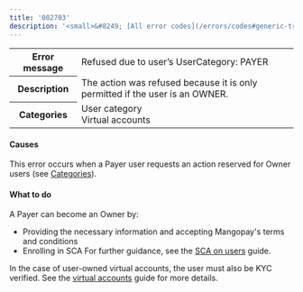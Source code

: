 ---
title: '002703'
description: '<small>&#8249; [All error codes](/errors/codes#generic-transaction-errors)</small>'
---
  
<table>
    <tbody>
        <tr>
            <th class="header"><strong>Error message</strong></th>
            <td class="table-content">Refused due to user’s UserCategory: PAYER</td>
        </tr>
        <tr>
            <th class="header"><strong>Description</strong></th>
            <td class="table-content">The action was refused because it is only permitted if the user is an OWNER.</td>
        </tr>
        <tr>
            <th class="header"><strong>Categories</strong></th>
            <td class="table-content">  
<div class="label">User category</div>
<div class="label">Virtual accounts</div>
</td>
        </tr>
    </tbody>
</table>  

#### Causes  

This error occurs when a Payer user requests an action reserved for Owner users (see [Categories](/guides/users/categories)).

#### What to do  

A Payer can become an Owner by: 
- Providing the necessary information and accepting Mangopay's terms and conditions
- Enrolling in SCA 
For further guidance, see the [SCA on users](/guides/sca/users) guide.

In the case of user-owned virtual accounts, the user must also be KYC verified. See the [virtual accounts](/guides/payment-methods/banking/virtual-account) guide for more details.